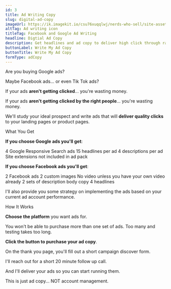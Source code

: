 ```yaml
---
id: 3
title: Ad Writing Copy
slug: digital-ad-copy
imageUrl: https://ik.imagekit.io/csu76xuqqlwj/nerds-who-sell/site-assets/ad-writing-card_cNlBZkaTh.png?ik-sdk-version=javascript-1.4.3
altTag: Ad writing icon
titleTag: Facebook and Google Ad Writing
headline: Digtial Ad Copy
description: Get headlines and ad copy to deliver high click through rates and <strong>cheap, quality clicks</strong>.
buttonLabel: Write My Ad Copy
buttonTitle: Write My Ad Copy
formType: adCopy
---
```



Are you buying Google ads?

Maybe Facebook ads... or even Tik Tok ads?

If your ads **aren't getting clicked**... you're wasting money.

If your ads **aren't getting clicked by the right people**... you're wasting money.

We'll study your ideal prospect and write ads that will **deliver quality clicks** to your landing pages or product pages.

<BaseSubhead>What You Get</BaseSubhead>

**If you choose Google ads you'll get**:

<UnorderedList>
  <BaseBullet>4 Google Responsive Search ads</BaseBullet>
  <BaseBullet>15 headlines per ad</BaseBullet>
  <BaseBullet>4 descriptions per ad</BaseBullet>
  <BaseBullet>Site extensions not included in ad pack</BaseBullet>
</UnorderedList>

**If you choose Facebook ads you'll get**:

<UnorderedList>
  <BaseBullet>2 Facebook ads</BaseBullet>
  <BaseBullet>2 custom images</BaseBullet>
  <BaseBullet>No video unless you have your own video already</BaseBullet>
  <BaseBullet>2 sets of description body copy</BaseBullet>
  <BaseBullet>4 headlines</BaseBullet>
</UnorderedList>

I'll also provide you some strategy on implementing the ads based on your current ad account performance.

<BaseSubhead>How It Works</BaseSubhead>

**Choose the platform** you want ads for.

You won't be able to purchase more than one set of ads. Too many and testing takes too long.

**Click the button to purchase your ad copy**.

On the thank you page, you'll fill out a short campaign discover form.

I'll reach out for a short 20 minute follow up call.

And I'll deliver your ads so you can start running them.

This is just ad copy... NOT account management.
